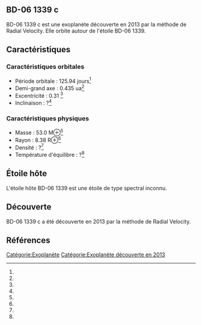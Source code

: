 == BD-06 1339 c ==

{{Infobox Exoplanète
| nom = BD-06 1339 c
| image = 
| légende = 
| étoile = BD-06 1339
| constellation = 
| ascension_droite = 
| déclinaison = 
| distance = ?
| type_spectral = ?
| masse = 53.0 M⊕<ref></ref>
| rayon = 8.38 R⊕<ref></ref>
| densité = ?<ref></ref>
| gravité = ?<ref></ref>
| température = ?<ref></ref>
| période = 125.94 j<ref></ref>
| demi_grand_axe = 0.435 ua<ref></ref>
| excentricité = 0.31 <ref></ref>
| inclinaison = ?<ref></ref>
| méthode_découverte = Radial Velocity
| date_découverte = 2013
| statut = Confirmée
}}

BD-06 1339 c est une exoplanète découverte en 2013 par la méthode de Radial Velocity. Elle orbite autour de l'étoile BD-06 1339.

== Caractéristiques ==

=== Caractéristiques orbitales ===
* Période orbitale : 125.94 jours<ref></ref>
* Demi-grand axe : 0.435 ua<ref></ref>
* Excentricité : 0.31 <ref></ref>
* Inclinaison : ?<ref></ref>

=== Caractéristiques physiques ===
* Masse : 53.0 M⊕<ref></ref>
* Rayon : 8.38 R⊕<ref></ref>
* Densité : ?<ref></ref>
* Température d'équilibre : ?<ref></ref>

== Étoile hôte ==

{{Infobox Étoile
| nom = BD-06 1339
| image = 
| légende = 
| constellation = 
| ascension_droite = 
| déclinaison = 
| distance = ?
| type_spectral = ?
| magnitude_absolue = 
| magnitude_apparente = 
| masse = ?<ref></ref>
| rayon = ?<ref></ref>
| température = ?<ref></ref>
| métallicité = ?<ref></ref>
| âge = ?<ref></ref>
}}

L'étoile hôte BD-06 1339 est une étoile de type spectral inconnu.

== Découverte ==

BD-06 1339 c a été découverte en 2013 par la méthode de Radial Velocity.

== Références ==
<references />

[[Catégorie:Exoplanète]]
[[Catégorie:Exoplanète découverte en 2013]]
